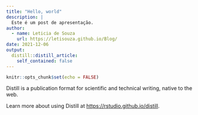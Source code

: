 ```yaml
---
title: "Hello, world"
description: |
  Este é um post de apresentação.
author:
  - name: Leticia de Souza
    url: https://letisouza.github.io/Blog/
date: 2021-12-06
output:
  distill::distill_article:
    self_contained: false
---
```



```r
knitr::opts_chunk$set(echo = FALSE)
```

Distill is a publication format for scientific and technical writing, native to the web.

Learn more about using Distill at <https://rstudio.github.io/distill>.


